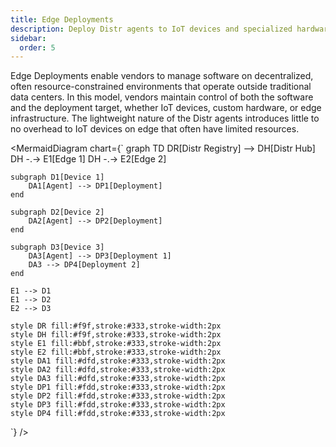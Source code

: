 ```yaml
---
title: Edge Deployments
description: Deploy Distr agents to IoT devices and specialized hardware, once installed, each edge device can be centrally managed and monitored through via the vendor portal.
sidebar:
  order: 5
---
```



Edge Deployments enable vendors to manage software on decentralized, often resource-constrained environments that operate outside traditional data centers.
In this model, vendors maintain control of both the software and the deployment target, whether IoT devices, custom hardware, or edge infrastructure.
The lightweight nature of the Distr agents introduces little to no overhead to IoT devices on edge that often have limited resources.

<MermaidDiagram
  chart={`
graph TD
    DR[Distr Registry] --> DH[Distr Hub]
    DH -.-> E1[Edge 1]
    DH -.-> E2[Edge 2]

    subgraph D1[Device 1]
        DA1[Agent] --> DP1[Deployment]
    end

    subgraph D2[Device 2]
        DA2[Agent] --> DP2[Deployment]
    end

    subgraph D3[Device 3]
        DA3[Agent] --> DP3[Deployment 1]
        DA3 --> DP4[Deployment 2]
    end

    E1 --> D1
    E1 --> D2
    E2 --> D3

    style DR fill:#f9f,stroke:#333,stroke-width:2px
    style DH fill:#f9f,stroke:#333,stroke-width:2px
    style E1 fill:#bbf,stroke:#333,stroke-width:2px
    style E2 fill:#bbf,stroke:#333,stroke-width:2px
    style DA1 fill:#dfd,stroke:#333,stroke-width:2px
    style DA2 fill:#dfd,stroke:#333,stroke-width:2px
    style DA3 fill:#dfd,stroke:#333,stroke-width:2px
    style DP1 fill:#fdd,stroke:#333,stroke-width:2px
    style DP2 fill:#fdd,stroke:#333,stroke-width:2px
    style DP3 fill:#fdd,stroke:#333,stroke-width:2px
    style DP4 fill:#fdd,stroke:#333,stroke-width:2px

`}
/>
